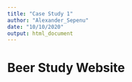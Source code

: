```yaml
---
title: "Case Study 1"
author: "Alexander_Sepenu"
date: "10/10/2020"
output: html_document
---
```


# Beer Study Website
